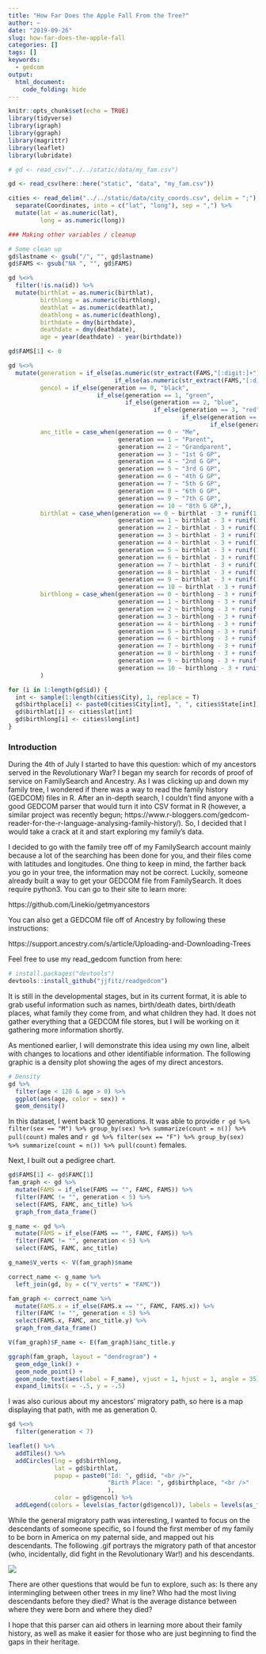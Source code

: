 ```yaml
---
title: "How Far Does the Apple Fall From the Tree?"
author: ~
date: "2019-09-26"
slug: how-far-does-the-apple-fall
categories: []
tags: []
keywords:
  - gedcom
output: 
  html_document:
    code_folding: hide
---
```


```r
knitr::opts_chunk$set(echo = TRUE)
library(tidyverse)
library(igraph)
library(ggraph)
library(magrittr)
library(leaflet)
library(lubridate)

# gd <- read_csv("../../static/data/my_fam.csv")

gd <- read_csv(here::here("static", "data", "my_fam.csv"))

cities <- read_delim("../../static/data/city_coords.csv", delim = ";") %>% 
  separate(Coordinates, into = c("lat", "long"), sep = ",") %>%
  mutate(lat = as.numeric(lat),
         long = as.numeric(long))

### Making other variables / cleanup

# Some clean up
gd$lastname <- gsub("/", "", gd$lastname)
gd$FAMS <- gsub("NA ", "", gd$FAMS)

gd %<>%
  filter(!is.na(id)) %>%
  mutate(birthlat = as.numeric(birthlat),
         birthlong = as.numeric(birthlong),
         deathlat = as.numeric(deathlat),
         deathlong = as.numeric(deathlong),
         birthdate = dmy(birthdate),
         deathdate = dmy(deathdate),
         age = year(deathdate) - year(birthdate))

gd$FAMS[1] <- 0

gd %<>%
  mutate(generation = if_else(as.numeric(str_extract(FAMS,"[:digit:]+")) == 0, 0, if_else(as.numeric(str_extract(FAMS,"[:digit:]+")) == 1, 1, 
                              if_else(as.numeric(str_extract(FAMS,"[:digit:]+")) < 4, 2, if_else(as.numeric(str_extract(FAMS,"[:digit:]+")) < 8, 3, if_else(as.numeric(str_extract(FAMS,"[:digit:]+")) < 16, 4, if_else(as.numeric(str_extract(FAMS,"[:digit:]+")) < 32, 5, if_else(as.numeric(str_extract(FAMS,"[:digit:]+")) < 64, 6, if_else(as.numeric(str_extract(FAMS,"[:digit:]+")) < 128, 7, if_else(as.numeric(str_extract(FAMS,"[:digit:]+")) < 256, 8, if_else(as.numeric(str_extract(FAMS,"[:digit:]+")) < 512, 9, 10)))))))))),
         gencol = if_else(generation == 0, "black",
                         if_else(generation == 1, "green",
                                 if_else(generation == 2, "blue",
                                         if_else(generation == 3, "red",
                                                 if_else(generation == 4, "pink",
                                                         if_else(generation == 5, "purple", "grey")))))),
         anc_title = case_when(generation == 0 ~ "Me",
                               generation == 1 ~ "Parent",
                               generation == 2 ~ "Grandparent",
                               generation == 3 ~ "1st G GP",
                               generation == 4 ~ "2nd G GP",
                               generation == 5 ~ "3rd G GP",
                               generation == 6 ~ "4th G GP",
                               generation == 7 ~ "5th G GP",
                               generation == 8 ~ "6th G GP",
                               generation == 9 ~ "7th G GP",
                               generation == 10 ~ "8th G GP",),
         birthlat = case_when(generation == 0 ~ birthlat - 3 + runif(1, -.1, .1),
                               generation == 1 ~ birthlat - 3 + runif(1, -.1, .1),
                               generation == 2 ~ birthlat - 3 + runif(1, -.1, .1),
                               generation == 3 ~ birthlat - 3 + runif(1, -.1, .1),
                               generation == 4 ~ birthlat - 3 + runif(1, -.1, .1),
                               generation == 5 ~ birthlat - 3 + runif(1, -.1, .1),
                               generation == 6 ~ birthlat - 3 + runif(1, -.1, .1),
                               generation == 7 ~ birthlat - 3 + runif(1, -.1, .1),
                               generation == 8 ~ birthlat - 3 + runif(1, -.1, .1),
                               generation == 9 ~ birthlat - 3 + runif(1, -.1, .1),
                               generation == 10 ~ birthlat - 3 + runif(1, -.1, .1),),
         birthlong = case_when(generation == 0 ~ birthlong - 3 + runif(1, -.1, .1),
                               generation == 1 ~ birthlong - 3 + runif(1, -.1, .1),
                               generation == 2 ~ birthlong - 3 + runif(1, -.1, .1),
                               generation == 3 ~ birthlong - 3 + runif(1, -.1, .1),
                               generation == 4 ~ birthlong - 3 + runif(1, -.1, .1),
                               generation == 5 ~ birthlong - 3 + runif(1, -.1, .1),
                               generation == 6 ~ birthlong - 3 + runif(1, -.1, .1),
                               generation == 7 ~ birthlong - 3 + runif(1, -.1, .1),
                               generation == 8 ~ birthlong - 3 + runif(1, -.1, .1),
                               generation == 9 ~ birthlong - 3 + runif(1, -.1, .1),
                               generation == 10 ~ birthlong - 3 + runif(1, -.1, .1),)
         )

for (i in 1:length(gd$id)) {
  int <- sample(1:length(cities$City), 1, replace = T)
  gd$birthplace[i] <- paste0(cities$City[int], ", ", cities$State[int])
  gd$birthlat[i] <- cities$lat[int]
  gd$birthlong[i] <- cities$long[int]
}

```

### Introduction

During the 4th of July I started to have this question: which of my ancestors served in the Revolutionary War? I began my search for records of proof of service on FamilySearch and Ancestry. As I was clicking up and down my family tree, I wondered if there was a way to read the family history (GEDCOM) files in R. After an in-depth search, I couldn’t find anyone with a good GEDCOM parser that would turn it into CSV format in R (however, a similar project was recently begun; https://www.r-bloggers.com/gedcom-reader-for-the-r-language-analysing-family-history/). So, I decided that I would take a crack at it and start exploring my family’s data. 

I decided to go with the family tree off of my FamilySearch account mainly because a lot of the searching has been done for you, and their files come with latitudes and longitudes. One thing to keep in mind, the farther back you go in your tree, the information may not be correct. Luckily, someone already built a way to get your GEDCOM file from FamilySearch. It does require python3. You can go to their site to learn more:

https://github.com/Linekio/getmyancestors

You can also get a GEDCOM file off of Ancestry by following these instructions:

https://support.ancestry.com/s/article/Uploading-and-Downloading-Trees

Feel free to use my read_gedcom function from here:

```r
# install.packages("devtools")
devtools::install_github("jjfitz/readgedcom")
```


It is still in the developmental stages, but in its current format, it is able to grab useful information such as names, birth/death dates, birth/death places, what family they come from, and what children they had. It does not gather everything that a GEDCOM file stores, but I will be working on it gathering more information shortly.

As mentioned earlier, I will demonstrate this idea using my own line, albeit with changes to locations and other identifiable information. The following graphic is a density plot showing the ages of my direct ancestors.

```r
# Density
gd %>%
  filter(age < 120 & age > 0) %>%
  ggplot(aes(age, color = sex)) +
  geom_density()
```


In this dataset, I went back 10 generations. It was able to provide `r gd %>% filter(sex == "M") %>% group_by(sex) %>% summarize(count = n()) %>% pull(count)` males and `r gd %>% filter(sex == "F") %>% group_by(sex) %>% summarize(count = n()) %>% pull(count)` females.

Next, I built out a pedigree chart.

```r
gd$FAMS[1] <- gd$FAMC[1]
fam_graph <- gd %>%
  mutate(FAMS = if_else(FAMS == "", FAMC, FAMS)) %>%
  filter(FAMC != "", generation < 5) %>%
  select(FAMS, FAMC, anc_title) %>%
  graph_from_data_frame()

g_name <- gd %>%
  mutate(FAMS = if_else(FAMS == "", FAMC, FAMS)) %>%
  filter(FAMC != "", generation < 5) %>%
  select(FAMS, FAMC, anc_title)

g_name$V_verts <- V(fam_graph)$name

correct_name <- g_name %>%
  left_join(gd, by = c("V_verts" = "FAMC"))

fam_graph <- correct_name %>%
  mutate(FAMS.x = if_else(FAMS.x == "", FAMC, FAMS.x)) %>%
  filter(FAMC != "", generation < 5) %>%
  select(FAMS.x, FAMC, anc_title.y) %>%
  graph_from_data_frame()

V(fam_graph)$F_name <- E(fam_graph)$anc_title.y

ggraph(fam_graph, layout = "dendrogram") +
  geom_edge_link() +
  geom_node_point() +
  geom_node_text(aes(label = F_name), vjust = 1, hjust = 1, angle = 35) +
  expand_limits(x = -.5, y = -.5)
```


I was also curious about my ancestors’ migratory path, so here is a map displaying that path, with me as generation 0. 

```r

gd %<>%
  filter(generation < 7)

leaflet() %>%
  addTiles() %>%
  addCircles(lng = gd$birthlong, 
             lat = gd$birthlat,
             popup = paste0("Id: ", gd$id, "<br />",
                            "Birth Place: ", gd$birthplace, "<br />"
                            ),
             color = gd$gencol) %>%
  addLegend(colors = levels(as_factor(gd$gencol)), labels = levels(as_factor(gd$generation)))

```

While the general migratory path was interesting, I wanted to focus on the descendants of someone specific, so I found the first member of my family to be born in America on my paternal side, and mapped out his descendants. The following .gif portrays the migratory path of that ancestor (who, incidentally, did fight in the Revolutionary War!) and his descendants.

![](../../static/img/generation.gif)


There are other questions that would be fun to explore, such as: Is there any intermingling between other trees in my line? Who had the most living descendants before they died? What is the average distance between where they were born and where they died?

I hope that this parser can aid others in learning more about their family history, as well as make it easier for those who are just beginning to find the gaps in their heritage. 

<br />
<br />
<br />
<br />
<br />



